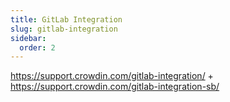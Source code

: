 ```yaml
---
title: GitLab Integration
slug: gitlab-integration
sidebar:
  order: 2
---
```


https://support.crowdin.com/gitlab-integration/ + https://support.crowdin.com/gitlab-integration-sb/
